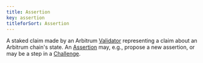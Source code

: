 ```yaml
---
title: Assertion
key: assertion
titleforSort: Assertion
---
```

<p>
A staked claim made by an Arbitrum <a href="/intro/glossary#validator">Validator</a> representing a claim about an Arbitrum chain's state. An <a href="/intro/glossary#assertion">Assertion</a> may, e.g., propose a new assertion, or may be a step in a <a href="/intro/glossary#challenge">Challenge</a>.
</p>
